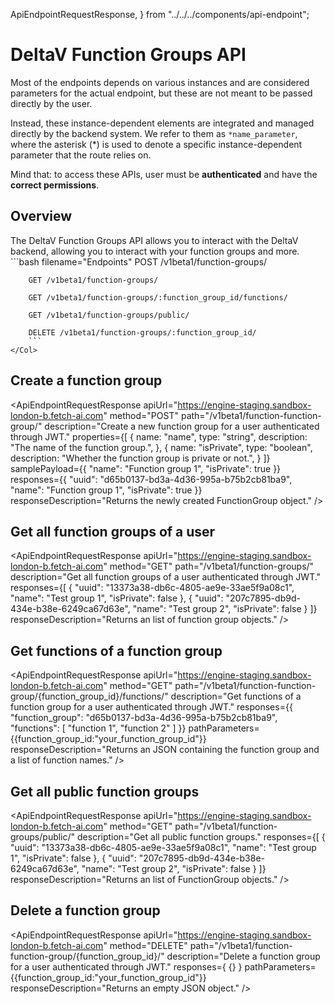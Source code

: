   ApiEndpointRequestResponse,
} from "../../../components/api-endpoint";

# DeltaV Function Groups API

<div className="nx-text-fetch-content">
  Most of the endpoints depends on various instances and are considered parameters for the actual endpoint, but these are not meant to be passed directly by the user.

Instead, these instance-dependent elements are integrated and managed directly by the backend system. We refer to them as `*name_parameter`, where the asterisk (\*) is used to denote a specific instance-dependent parameter that the route relies on.

Mind that: to access these APIs, user must be **authenticated** and have the **correct permissions**.

</div>

## Overview

<Row>
    <Col>
        The DeltaV Function Groups API allows you to interact with the DeltaV backend, allowing you to interact with your function groups and more.
    </Col>
    <Col>
        ```bash filename="Endpoints"
        POST /v1beta1/function-groups/

        GET /v1beta1/function-groups/

        GET /v1beta1/function-groups/:function_group_id/functions/

        GET /v1beta1/function-groups/public/
        
        DELETE /v1beta1/function-groups/:function_group_id/
        ```
    </Col>
</Row>

## Create a function group

<ApiEndpointRequestResponse
  apiUrl="https://engine-staging.sandbox-london-b.fetch-ai.com"
  method="POST"
  path="/v1beta1/function-function-group/"
  description="Create a new function group for a user authenticated through JWT."
  properties={[
    {
        name: "name",
        type: "string",
        description: "The name of the function group.",
    },
    {
        name: "isPrivate",
        type: "boolean",
        description: "Whether the function group is private or not.",
    }
  ]}
  samplePayload={{
    "name": "Function group 1",
    "isPrivate": true
  }}
  responses={{
    "uuid": "d65b0137-bd3a-4d36-995a-b75b2cb81ba9",
    "name": "Function group 1",
    "isPrivate": true
  }}
  responseDescription="Returns the newly created FunctionGroup object."
/>

## Get all function groups of a user

<ApiEndpointRequestResponse
  apiUrl="https://engine-staging.sandbox-london-b.fetch-ai.com"
  method="GET"
  path="/v1beta1/function-groups/"
  description="Get all function groups of a user authenticated through JWT."
  responses={[
    {
        "uuid": "13373a38-db6c-4805-ae9e-33ae5f9a08c1",
        "name": "Test group 1",
        "isPrivate": false
    },
    {
        "uuid": "207c7895-db9d-434e-b38e-6249ca67d63e",
        "name": "Test group 2",
        "isPrivate": false
    }
  ]}
  responseDescription="Returns an list of function group objects."
/>

## Get functions of a function group

<ApiEndpointRequestResponse
  apiUrl="https://engine-staging.sandbox-london-b.fetch-ai.com"
  method="GET"
  path="/v1beta1/function-function-group/{function_group_id}/functions/"
  description="Get functions of a function group for a user authenticated through JWT."
  responses={{
    "function_group": "d65b0137-bd3a-4d36-995a-b75b2cb81ba9",
    "functions": [
        "function 1",
        "function 2"
    ]
  }}
  pathParameters={{function_group_id:"your_function_group_id"}}
  responseDescription="Returns an JSON containing the function group and a list of function names."
/>

## Get all public function groups

<ApiEndpointRequestResponse
  apiUrl="https://engine-staging.sandbox-london-b.fetch-ai.com"
  method="GET"
  path="/v1beta1/function-groups/public/"
  description="Get all public function groups."
  responses={[
    {
        "uuid": "13373a38-db6c-4805-ae9e-33ae5f9a08c1",
        "name": "Test group 1",
        "isPrivate": false
    },
    {
        "uuid": "207c7895-db9d-434e-b38e-6249ca67d63e",
        "name": "Test group 2",
        "isPrivate": false
    }
  ]}
  responseDescription="Returns an list of FunctionGroup objects."
/>

## Delete a function group

<ApiEndpointRequestResponse
  apiUrl="https://engine-staging.sandbox-london-b.fetch-ai.com"
  method="DELETE"
  path="/v1beta1/function-function-group/{function_group_id}/"
  description="Delete a function group for a user authenticated through JWT."
  responses={
    {}
  }
  pathParameters={{function_group_id:"your_function_group_id"}}
  responseDescription="Returns an empty JSON object."
/>
